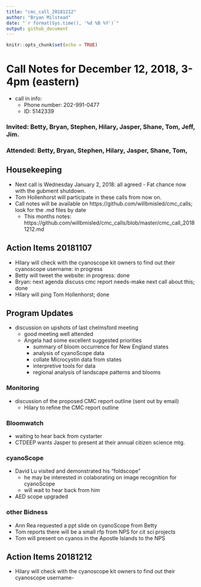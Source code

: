 ```yaml
---
title: "cmc_call_20181212"
author: "Bryan Milstead"
date: "`r format(Sys.time(), '%d %B %Y')`"
output: github_document
---
```


```r
knitr::opts_chunk$set(echo = TRUE)
```

# Call Notes for December 12, 2018, 3-4pm (eastern)
* call in info:
    * Phone number: 202-991-0477
    * ID: 5142339

### Invited: Betty, Bryan, Stephen, Hilary, Jasper, Shane, Tom, Jeff, Jim.
### Attended: Betty, Bryan, Stephen, Hilary, Jasper, Shane, Tom, 

## Housekeeping
* Next call is Wednesday January 2, 2018: all agreed - Fat chance now with the gubment shutdown.
* Tom Hollenhorst will participate in these calls from now on.
* Call notes will be available on https://github.com/willbmisled/cmc_calls; look for the .md files by date
    - This months notes: https://github.com/willbmisled/cmc_calls/blob/master/cmc_call_20181212.md
 
## Action Items 20181107
* Hilary will check with the cyanoscope kit owners to find out their cyanoscope username: in progress
* Betty will tweet the website: in progress: done
* Bryan: next agenda discuss cmc report needs-make next call about this; done
* Hilary will ping Tom Hollenhorst; done

## Program Updates
* discussion on upshots of last chelmsford meeting
    - good meeting well attended
    - Angela had some excellent suggested priorities
      - summary of bloom occurrence for New England states
      - analysis of cyanoScope data
      - collate Microcystin data from states
      - interpretive tools for data
      - regional analysis of landscape patterns and blooms

### Monitoring
* discussion of the proposed CMC report outline (sent out by email)
    - Hilary to refine the CMC report outline

### Bloomwatch
* waiting to hear back from cystarter
* CTDEEP wants Jasper to present at their annual citizen science mtg. 
    
### cyanoScope
* David Lu visited and demonstrated his "foldscope"
    - he may be interested in colaborating on image recognition for cyanoScope
    - will wait to hear back from him
* AED scope upgraded

### other Bidness
* Ann Rea requested a ppt slide on cyanoScope from Betty
* Tom reports there will be a small rfp from NPS for cit sci projects
* Tom will present on cyanos in the Apostle Islands to the NPS	


## Action Items 20181212
* Hilary will check with the cyanoscope kit owners to find out their cyanoscope username-






